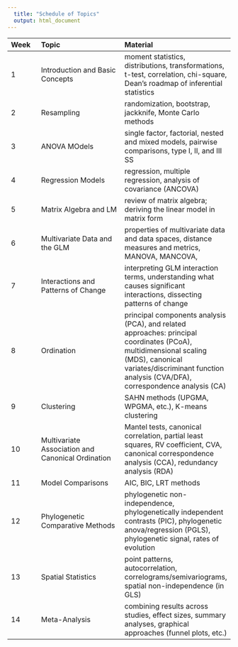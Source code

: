 ```yaml
---
  title: "Schedule of Topics"
  output: html_document
---
```


Week | Topic | Material
:- | :----- | :-----
1 | Introduction and Basic Concepts | moment statistics, distributions, transformations, t-test, correlation, chi-square, Dean's roadmap of inferential statistics
2 | Resampling | randomization, bootstrap, jackknife, Monte Carlo methods
3 | ANOVA MOdels | single factor, factorial, nested and mixed models, pairwise comparisons, type I, II, and III SS
4 | Regression Models | regression, multiple regression, analysis of covariance (ANCOVA)
5 | Matrix Algebra and LM | review of matrix algebra; deriving the linear model in matrix form
6 | Multivariate Data and the GLM| properties of multivariate data and data spaces, distance measures and metrics, MANOVA, MANCOVA, 
7 | Interactions and Patterns of Change | interpreting GLM interaction terms, understanding what causes significant interactions, dissecting patterns of change
8 | Ordination | principal components analysis (PCA), and related approaches: principal coordinates (PCoA), multidimensional scaling (MDS), canonical variates/discriminant function analysis (CVA/DFA), correspondence analysis (CA)
9 | Clustering | SAHN methods (UPGMA, WPGMA, etc.), K-means clustering
10 | Multivariate Association and Canonical Ordination | Mantel tests, canonical correlation, partial least squares, RV coefficient, CVA, canonical correspondence analysis (CCA), redundancy analysis (RDA)
11 | Model Comparisons | AIC, BIC, LRT methods
12 | Phylogenetic Comparative Methods | phylogenetic non-independence, phylogenetically independent contrasts (PIC), phylogenetic anova/regression (PGLS), phylogenetic signal, rates of evolution
13 | Spatial Statistics | point patterns, autocorrelation, correlograms/semivariograms, spatial non-independence (in GLS)
14 | Meta-Analysis | combining results across studies, effect sizes, summary analyses, graphical approaches (funnel plots, etc.)
